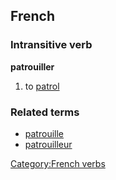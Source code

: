 ==French==
===Intransitive verb===
'''patrouiller'''

#to [[patrol]]

===Related terms===
*[[patrouille]]
*[[patrouilleur]]

[[Category:French verbs]]